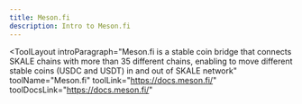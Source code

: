 ```yaml
---
title: Meson.fi
description: Intro to Meson.fi
---
```


<ToolLayout
    introParagraph="Meson.fi is a stable coin bridge that connects SKALE chains with more than 35 different chains, enabling to move different stable coins (USDC and USDT) in and out of SKALE network"
    toolName="Meson.fi"
    toolLink="https://docs.meson.fi/"
    toolDocsLink="https://docs.meson.fi/"
>
</ToolLayout>